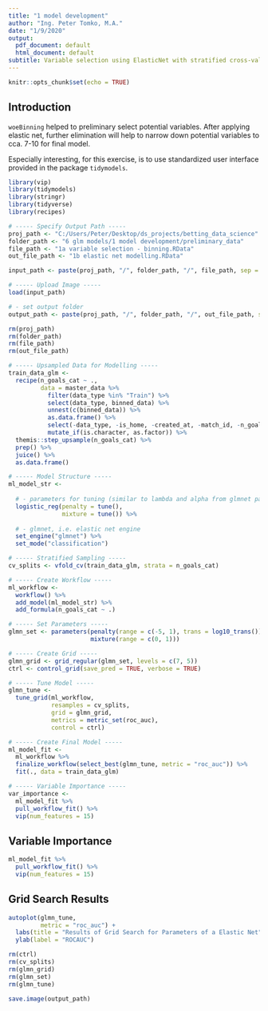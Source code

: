 ```yaml
---
title: "1 model development"
author: "Ing. Peter Tomko, M.A."
date: "1/9/2020"
output:
  pdf_document: default
  html_document: default
subtitle: Variable selection using ElasticNet with stratified cross-validation for hyper-parameter tuning
---
```


```r
knitr::opts_chunk$set(echo = TRUE)
```

## Introduction

`woeBinning` helped to preliminary select potential variables. After applying elastic net, further elimination will help to narrow down potential variables to cca. 7-10 for final model. 

Especially interesting, for this exercise, is to use standardized user interface provided in the package `tidymodels`.

```r
library(vip)
library(tidymodels)
library(stringr)
library(tidyverse)
library(recipes)

# ----- Specify Output Path -----
proj_path <- "C:/Users/Peter/Desktop/ds_projects/betting_data_science"
folder_path <- "6 glm models/1 model development/preliminary_data"
file_path <- "1a variable selection - binning.RData"
out_file_path <- "1b elastic net modelling.RData"

input_path <- paste(proj_path, "/", folder_path, "/", file_path, sep = "")

# ----- Upload Image -----
load(input_path)

# - set output folder
output_path <- paste(proj_path, "/", folder_path, "/", out_file_path, sep = "")

rm(proj_path)
rm(folder_path)
rm(file_path)
rm(out_file_path)

# ----- Upsampled Data for Modelling -----
train_data_glm <- 
  recipe(n_goals_cat ~ ., 
         data = master_data %>%
           filter(data_type %in% "Train") %>%
           select(data_type, binned_data) %>%
           unnest(c(binned_data)) %>%
           as.data.frame() %>%
           select(-data_type, -is_home, -created_at, -match_id, -n_goals) %>%
           mutate_if(is.character, as.factor)) %>%
  themis::step_upsample(n_goals_cat) %>%
  prep() %>%
  juice() %>%
  as.data.frame()

# ----- Model Structure -----
ml_model_str <-
  
  # - parameters for tuning (similar to lambda and alpha from glmnet package)
  logistic_reg(penalty = tune(),
               mixture = tune()) %>% 
  
  # - glmnet, i.e. elastic net engine
  set_engine("glmnet") %>% 
  set_mode("classification")

# ----- Stratified Sampling -----
cv_splits <- vfold_cv(train_data_glm, strata = n_goals_cat)

# ----- Create Workflow -----
ml_workflow <- 
  workflow() %>%
  add_model(ml_model_str) %>%
  add_formula(n_goals_cat ~ .)

# ----- Set Parameters -----
glmn_set <- parameters(penalty(range = c(-5, 1), trans = log10_trans()),
                       mixture(range = c(0, 1)))

# ----- Create Grid -----
glmn_grid <- grid_regular(glmn_set, levels = c(7, 5))
ctrl <- control_grid(save_pred = TRUE, verbose = TRUE)

# ----- Tune Model -----
glmn_tune <- 
  tune_grid(ml_workflow,
            resamples = cv_splits,
            grid = glmn_grid,
            metrics = metric_set(roc_auc),
            control = ctrl)

# ----- Create Final Model -----
ml_model_fit <- 
  ml_workflow %>%
  finalize_workflow(select_best(glmn_tune, metric = "roc_auc")) %>%
  fit(., data = train_data_glm)

# ----- Variable Importance -----
var_importance <- 
  ml_model_fit %>% 
  pull_workflow_fit() %>% 
  vip(num_features = 15)
```

## Variable Importance

```r
ml_model_fit %>% 
  pull_workflow_fit() %>% 
  vip(num_features = 15)
```

## Grid Search Results
```r
autoplot(glmn_tune, 
         metric = "roc_auc") +
  labs(title = "Results of Grid Search for Parameters of a Elastic Net") +
  ylab(label = "ROCAUC")
```

```r
rm(ctrl)
rm(cv_splits)
rm(glmn_grid)
rm(glmn_set)
rm(glmn_tune)

save.image(output_path)
```